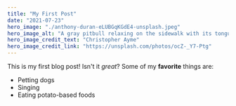 ```yaml
---
title: "My First Post"
date: "2021-07-23"
hero_image: "./anthony-duran-eLUBGqKGdE4-unsplash.jpeg"
hero_image_alt: "A gray pitbull relaxing on the sidewalk with its tongue hanging out"
hero_image_credit_text: "Christopher Ayme"
hero_image_credit_link: "https://unsplash.com/photos/ocZ-_Y7-Ptg"
---
```


This is my first blog post! Isn't it _great_?
Some of my **favorite** things are:

- Petting dogs
- Singing
- Eating potato-based foods